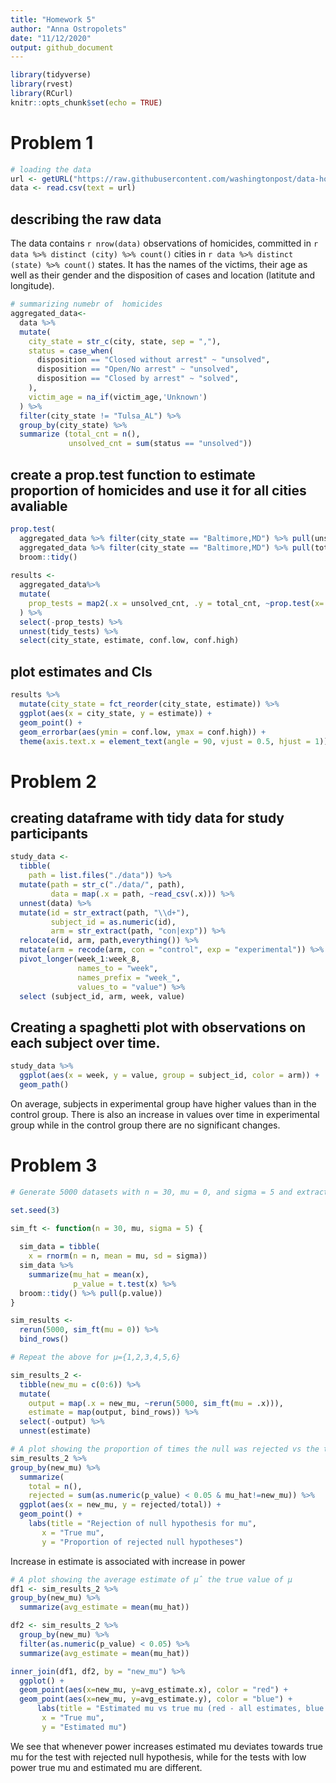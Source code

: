 ```yaml
---
title: "Homework 5"
author: "Anna Ostropolets"
date: "11/12/2020"
output: github_document
---
```


```r
library(tidyverse)
library(rvest)
library(RCurl)
knitr::opts_chunk$set(echo = TRUE)
```

# Problem 1

```r
# loading the data
url <- getURL("https://raw.githubusercontent.com/washingtonpost/data-homicides/master/homicide-data.csv")
data <- read.csv(text = url)

```

## describing the raw data

The data contains `r nrow(data)` observations of homicides, committed in `r data %>% distinct (city) %>% count()` cities in `r data %>% distinct (state) %>% count()` states.
It has the names of the victims, their age as well as their gender and the disposition of cases and location (latitute and longitude).

```r
# summarizing numebr of  homicides
aggregated_data<-
  data %>%
  mutate(
    city_state = str_c(city, state, sep = ","),
    status = case_when(
      disposition == "Closed without arrest" ~ "unsolved",
      disposition == "Open/No arrest" ~ "unsolved",
      disposition == "Closed by arrest" ~ "solved",
    ),
    victim_age = na_if(victim_age,'Unknown')
  ) %>%
  filter(city_state != "Tulsa_AL") %>%
  group_by(city_state) %>%
  summarize (total_cnt = n(),
             unsolved_cnt = sum(status == "unsolved")) 
```


## create a prop.test function to estimate proportion of homicides and use it for all cities avaliable

```r

prop.test(
  aggregated_data %>% filter(city_state == "Baltimore,MD") %>% pull(unsolved_cnt), 
  aggregated_data %>% filter(city_state == "Baltimore,MD") %>% pull(total_cnt)) %>% 
  broom::tidy()
  
results <- 
  aggregated_data%>%
  mutate(
    prop_tests = map2(.x = unsolved_cnt, .y = total_cnt, ~prop.test(x=.x, n= .y)), tidy_tests = map(.x = prop_tests, ~broom::tidy(.x))
  ) %>%
  select(-prop_tests) %>%
  unnest(tidy_tests) %>%
  select(city_state, estimate, conf.low, conf.high)

```

## plot estimates and CIs

```r
results %>%
  mutate(city_state = fct_reorder(city_state, estimate)) %>%
  ggplot(aes(x = city_state, y = estimate)) +
  geom_point() +
  geom_errorbar(aes(ymin = conf.low, ymax = conf.high)) +
  theme(axis.text.x = element_text(angle = 90, vjust = 0.5, hjust = 1))
```


# Problem 2
## creating dataframe with tidy data for study participants


```r
study_data <- 
  tibble(
    path = list.files("./data")) %>% 
  mutate(path = str_c("./data/", path),
         data = map(.x = path, ~read_csv(.x))) %>% 
  unnest(data) %>% 
  mutate(id = str_extract(path, "\\d+"),
         subject_id = as.numeric(id),
         arm = str_extract(path, "con|exp")) %>% 
  relocate(id, arm, path,everything()) %>% 
  mutate(arm = recode(arm, con = "control", exp = "experimental")) %>% 
  pivot_longer(week_1:week_8,
               names_to = "week",
               names_prefix = "week_",
               values_to = "value") %>%
  select (subject_id, arm, week, value)
```

## Creating a spaghetti plot with observations on each subject over time.

```r
study_data %>% 
  ggplot(aes(x = week, y = value, group = subject_id, color = arm)) +
  geom_path()
```

On average, subjects in experimental group have higher values than in the control group. There is also an increase in values over time in experimental group while in the control group there are no significant changes.


# Problem 3

```r

# Generate 5000 datasets with n = 30, mu = 0, and sigma = 5 and extract their means and p-values:

set.seed(3)

sim_ft <- function(n = 30, mu, sigma = 5) {
  
  sim_data = tibble(
    x = rnorm(n = n, mean = mu, sd = sigma))
  sim_data %>% 
    summarize(mu_hat = mean(x),
              p_value = t.test(x) %>% 
  broom::tidy() %>% pull(p.value))
}

sim_results <-
  rerun(5000, sim_ft(mu = 0)) %>% 
  bind_rows()
```

```r
# Repeat the above for μ={1,2,3,4,5,6}

sim_results_2 <- 
  tibble(new_mu = c(0:6)) %>% 
  mutate(
    output = map(.x = new_mu, ~rerun(5000, sim_ft(mu = .x))),
    estimate = map(output, bind_rows)) %>% 
  select(-output) %>% 
  unnest(estimate)

```

```r
# A plot showing the proportion of times the null was rejected vs the true value of μ
sim_results_2 %>% 
group_by(new_mu) %>%
  summarize(
    total = n(),
    rejected = sum(as.numeric(p_value) < 0.05 & mu_hat!=new_mu)) %>% 
  ggplot(aes(x = new_mu, y = rejected/total)) +
  geom_point() +
    labs(title = "Rejection of null hypothesis for mu",
       x = "True mu",
       y = "Proportion of rejected null hypotheses")  
``` 
Increase in estimate is associated with increase in power


```r
# A plot showing the average estimate of μ̂ the true value of μ
df1 <- sim_results_2 %>% 
group_by(new_mu) %>%
  summarize(avg_estimate = mean(mu_hat))

df2 <- sim_results_2 %>% 
  group_by(new_mu) %>% 
  filter(as.numeric(p_value) < 0.05) %>% 
  summarize(avg_estimate = mean(mu_hat))

inner_join(df1, df2, by = "new_mu") %>%
  ggplot() +
  geom_point(aes(x=new_mu, y=avg_estimate.x), color = "red") +
  geom_point(aes(x=new_mu, y=avg_estimate.y), color = "blue") +
      labs(title = "Estimated mu vs true mu (red - all estimates, blue - estimates with rejected null)",
       x = "True mu",
       y = "Estimated mu")  

```

We see that whenever power increases estimated mu deviates towards true mu for the test with rejected null hypothesis, while for the tests with low power true mu and estimated mu are different.
